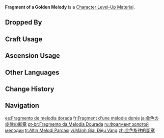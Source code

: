 {{Item Infobox
|title        = Frag&shy;ment of a Golden Melody
|id           = 113059
|image        = Item Fragment of a Golden Melody.png
|type         = Character Level-Up Materials
|group        = Normal Boss Drops
|invCategory  = Character Development Items
|quality      = 4
|description  = A golden fragment that fell from the centaur golem's chest. Putting the tune inscribed upon the shattered rubble back together, it appears to be a small sliver of a grander musical movement.<br>People once believed that the song of eternal happiness and harmony would resound throughout the world till the end of all destinies. But harmonies can be changed. When the rebellious [[Remus|God King]] fell from his throne, the [[Remuria|imperishable capital]] was reduced to refuse and rubble &mdash; for who, then, shall the lyre in the hands of a legion-less commander play?
|source1      = Dropped by Lv. 30+ [["Statue of Marble and Brass"]]
}}
'''Fragment of a Golden Melody''' is a [[Character Level-Up Material]].

==Dropped By==
{{Dropped By|level=30}}

==Craft Usage==
{{Craft Usage}}

==Ascension Usage==
{{Ascension Usage}}
<!--
==Trivia==
*
-->
==Other Languages==
{{Other Languages
|en       = Fragment of a Golden Melody
|zhs      = 金色旋律的断章
|zhs_rm   = 
|zht      = 金色旋律的斷章
|zht_rm   = 
|zh_tl    = 
|ja       = 金色の旋律の断章
|ja_rm    = Kin'iro no Senritsu no Danshou
|ja_tl    = Fragment of a Golden Melody
|ko       = 금빛 선율의 단편
|ko_rm    = 
|ko_tl    = 
|es       = Fragmento de melodía dorada
|es_tl    = Fragment of Golden Melody
|fr       = Fragment d'une mélodie dorée
|fr_tl    = Fragment of a Golden Melody
|ru       = Фрагмент золотой мелодии
|ru_tl    = Fragment of a Golden Melody
|th       = Fragment of a Golden Melody
|vi       = Mảnh Giai Điệu Vàng
|vi_tl    = 
|de       = Fragment einer goldenen Melodie
|de_tl    = Fragment of a Golden Melody
|id       = Fragment of a Golden Melody
|pt       = Fragmento da Melodia Dourada
|pt_tl    = 
|tr       = Altın Melodi Parçası
|tr_tl    = 
|it       = Frammento di Melodia dorata
|it_tl    = Fragment of a Golden Melody
}}

==Change History==
{{Change History|4.6}}

==Navigation==
{{Development Item Navbox|Character Level-Up Materials}}

[[es:Fragmento de melodía dorada]]
[[fr:Fragment d'une mélodie dorée]]
[[ja:金色の旋律の断章]]
[[pt-br:Fragmento da Melodia Dourada]]
[[ru:Фрагмент золотой мелодии]]
[[tr:Altın Melodi Parçası]]
[[vi:Mảnh Giai Điệu Vàng]]
[[zh:金色旋律的斷章]]